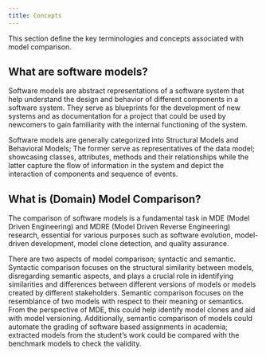 ```yaml
---
title: Concepts
---
```


This section define the key terminologies and concepts associated with model comparison.

## What are software models?

<div style={{ textAlign: "left" }}>
Software models are abstract representations of a software system that help understand the design and behavior of different components in a software system. They serve as blueprints for the development of new systems and
as documentation for a project that could be used by newcomers to gain familiarity with the internal functioning of the system. 

Software models are generally categorized into Structural Models and
Behavioral Models; The former serve as representatives of the data model; showcasing classes, attributes, methods and their relationships while the latter capture the flow of information in the system and depict the interaction of components and sequence of events.
</div>

## What is (Domain) Model Comparison?

The comparison of software models is a fundamental task in MDE (Model
Driven Engineering) and MDRE (Model Driven Reverse Engineering) research, essential for various purposes such as software evolution, model-driven
development, model clone detection, and quality assurance.

There are two aspects of model comparison; syntactic and semantic. Syntactic comparison focuses on the structural similarity between models, disregarding semantic aspects, and plays a crucial role in identifying similarities
and differences between different versions of models or models created by
different stakeholders. Semantic comparison focuses on the resemblance
of two models with respect to their meaning or semantics. From the perspective of MDE, this could help identify model clones and aid with model
versioning. Additionally, semantic comparison of models could automate the
grading of software based assignments in academia; extracted models from
the student’s work could be compared with the benchmark models to check
the validity.